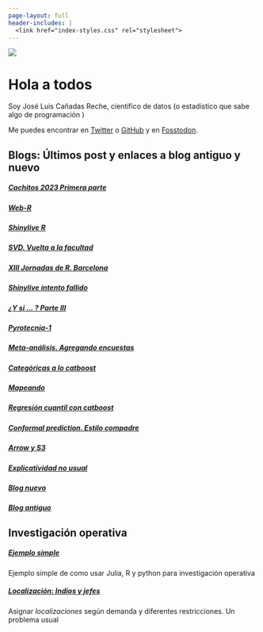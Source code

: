 ```yaml
---
page-layout: full
header-includes: |
  <link href="index-styles.css" rel="stylesheet">
---
```


::: {.grid}

::: {.g-col-12 .g-col-md-6 id='bio-pic'}
![](profile2.jpg)
:::

::: {.g-col-12 .g-col-md-6 id='about-me-text'}
# Hola a todos

Soy José Luis Cañadas Reche, científico de datos (o estadístico que sabe algo de programación )


Me puedes encontrar en 
[Twitter](https://twitter.com/joscani) o
[GitHub](https://github.com/joscani) y en 
[Fosstodon](https://fosstodon.org/@joscani). 

:::


::: {.g-col-12 .g-col-md-5 .g-start-md-2}
# Blogs: Últimos post y enlaces a blog antiguo y nuevo 

##### [__Cachitos 2023 Primera parte__](2024/cachitos_2023_primera_parte.html)
##### [__Web-R__](2023/webr.html)
##### [__Shinylive R__](2023/shinylive-R.html)
##### [__SVD. Vuelta a la facultad__](2023/Vuelta_a_la_facultad_svd.html)
##### [__XIII Jornadas de R. Barcelona__](2023//Jornadas_R_barcelona.html)
##### [__Shinylive intento fallido __](2023//shinylive-python.html)
##### [__¿Y si ... ? Parte III __](2023/y-si-parte-iii.html)
##### [__Pyrotecnia-1__](2023/pyrotecnia-1.html)
##### [__Meta-análisis. Agregando encuestas__](2023/metanalisis.html)
##### [__Categóricas a lo catboost__](2023/06/09/categoricas_a_lo_catboost_pensamientos/)
##### [__Mapeando__](2023/05/06/mapeando/)
##### [__Regresión cuantil con catboost__](2023/04/23/quantile-catboost/)
##### [__Conformal prediction. Estilo compadre__](2023/03/26/Conformal_estilo_compadre/)
##### [__Arrow y S3__](2023/02/19/Arrow_y_s3/)
##### [__Explicatividad no usual__](2023/01/29/explicatividad_no_usual/)
##### [__Blog nuevo__](blog.html)
##### [Blog antiguo](https://muestrear-no-es-pecado-old.netlify.app/)

:::

::: {.g-col-12 .g-col-md-5 .g-start-md-2}

# Investigación operativa


##### [Ejemplo simple ](2022/06/21/io-parte-1/)
Ejemplo simple de como usar Julia, R y python para investigación operativa

##### [Localización: Indios y jefes](2022/08/01/indios-y-jefes-io-al-servicio-del-mal/)
Asignar _localizaciones_ según demanda y diferentes restricciones. Un problema usual



:::

:::
